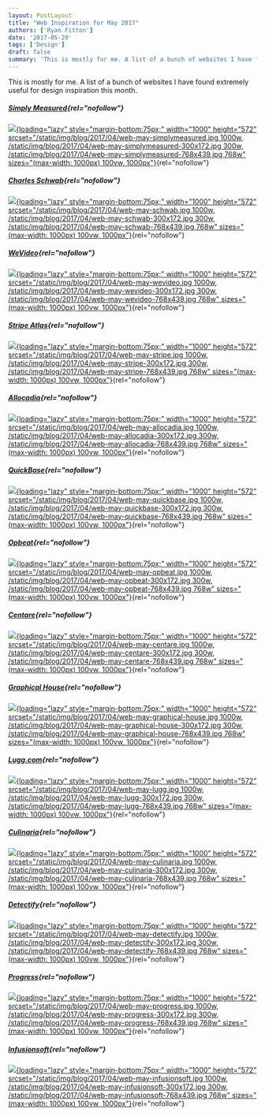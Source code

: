 ```yaml
---
layout: PostLayout
title: "Web Inspiration for May 2017"
authors: ['Ryan Fitton']
date: '2017-05-29'
tags: ['Design']
draft: false
summary: 'This is mostly for me. A list of a bunch of websites I have found extremely useful for design inspiration this month. Simply Measured Charles Schwab WeVideo Stripe Atlas Allocadia QuickBase Opbeat Centare Graphical House Lugg.com Culinaria Detectify Progress Infusionsoft'
---
```


This is mostly for me. A list of a bunch of websites I have found extremely useful for design inspiration this month.

##### [Simply Measured](http://simplymeasured.com){rel="nofollow"}

[![](/static/img/blog/2017/04/web-may-simplymeasured.jpg){loading="lazy" style="margin-bottom:75px;" width="1000" height="572" srcset="/static/img/blog/2017/04/web-may-simplymeasured.jpg 1000w, /static/img/blog/2017/04/web-may-simplymeasured-300x172.jpg 300w, /static/img/blog/2017/04/web-may-simplymeasured-768x439.jpg 768w" sizes="(max-width: 1000px) 100vw, 1000px"}](http://simplymeasured.com){rel="nofollow"}

##### [Charles Schwab](https://www.schwab.com/){rel="nofollow"}

[![](/static/img/blog/2017/04/web-may-schwab.jpg){loading="lazy" style="margin-bottom:75px;" width="1000" height="572" srcset="/static/img/blog/2017/04/web-may-schwab.jpg 1000w, /static/img/blog/2017/04/web-may-schwab-300x172.jpg 300w, /static/img/blog/2017/04/web-may-schwab-768x439.jpg 768w" sizes="(max-width: 1000px) 100vw, 1000px"}](https://www.schwab.com/){rel="nofollow"}

##### [WeVideo](https://www.wevideo.com/){rel="nofollow"}

[![](/static/img/blog/2017/04/web-may-wevideo.jpg){loading="lazy" style="margin-bottom:75px;" width="1000" height="572" srcset="/static/img/blog/2017/04/web-may-wevideo.jpg 1000w, /static/img/blog/2017/04/web-may-wevideo-300x172.jpg 300w, /static/img/blog/2017/04/web-may-wevideo-768x439.jpg 768w" sizes="(max-width: 1000px) 100vw, 1000px"}](https://www.wevideo.com/){rel="nofollow"}

##### [Stripe Atlas](https://stripe.com/atlas){rel="nofollow"}

[![](/static/img/blog/2017/04/web-may-stripe.jpg){loading="lazy" style="margin-bottom:75px;" width="1000" height="572" srcset="/static/img/blog/2017/04/web-may-stripe.jpg 1000w, /static/img/blog/2017/04/web-may-stripe-300x172.jpg 300w, /static/img/blog/2017/04/web-may-stripe-768x439.jpg 768w" sizes="(max-width: 1000px) 100vw, 1000px"}](https://stripe.com/atlas){rel="nofollow"}

##### [Allocadia](https://www.allocadia.com/){rel="nofollow"}

[![](/static/img/blog/2017/04/web-may-allocadia.jpg){loading="lazy" style="margin-bottom:75px;" width="1000" height="572" srcset="/static/img/blog/2017/04/web-may-allocadia.jpg 1000w, /static/img/blog/2017/04/web-may-allocadia-300x172.jpg 300w, /static/img/blog/2017/04/web-may-allocadia-768x439.jpg 768w" sizes="(max-width: 1000px) 100vw, 1000px"}](https://www.allocadia.com/){rel="nofollow"}

##### [QuickBase](http://www.quickbase.com/){rel="nofollow"}

[![](/static/img/blog/2017/04/web-may-quickbase.jpg){loading="lazy" style="margin-bottom:75px;" width="1000" height="572" srcset="/static/img/blog/2017/04/web-may-quickbase.jpg 1000w, /static/img/blog/2017/04/web-may-quickbase-300x172.jpg 300w, /static/img/blog/2017/04/web-may-quickbase-768x439.jpg 768w" sizes="(max-width: 1000px) 100vw, 1000px"}](http://www.quickbase.com/){rel="nofollow"}

##### [Opbeat](https://opbeat.com/){rel="nofollow"}

[![](/static/img/blog/2017/04/web-may-opbeat.jpg){loading="lazy" style="margin-bottom:75px;" width="1000" height="572" srcset="/static/img/blog/2017/04/web-may-opbeat.jpg 1000w, /static/img/blog/2017/04/web-may-opbeat-300x172.jpg 300w, /static/img/blog/2017/04/web-may-opbeat-768x439.jpg 768w" sizes="(max-width: 1000px) 100vw, 1000px"}](https://opbeat.com/){rel="nofollow"}

##### [Centare](http://www.centare.com/){rel="nofollow"}

[![](/static/img/blog/2017/04/web-may-centare.jpg){loading="lazy" style="margin-bottom:75px;" width="1000" height="572" srcset="/static/img/blog/2017/04/web-may-centare.jpg 1000w, /static/img/blog/2017/04/web-may-centare-300x172.jpg 300w, /static/img/blog/2017/04/web-may-centare-768x439.jpg 768w" sizes="(max-width: 1000px) 100vw, 1000px"}](http://www.centare.com/){rel="nofollow"}

##### [Graphical House](http://www.graphicalhouse.co.uk/){rel="nofollow"}

[![](/static/img/blog/2017/04/web-may-graphical-house.jpg){loading="lazy" style="margin-bottom:75px;" width="1000" height="572" srcset="/static/img/blog/2017/04/web-may-graphical-house.jpg 1000w, /static/img/blog/2017/04/web-may-graphical-house-300x172.jpg 300w, /static/img/blog/2017/04/web-may-graphical-house-768x439.jpg 768w" sizes="(max-width: 1000px) 100vw, 1000px"}](http://www.graphicalhouse.co.uk/){rel="nofollow"}

##### [Lugg.com](https://lugg.com/services/){rel="nofollow"}

[![](/static/img/blog/2017/04/web-may-lugg.jpg){loading="lazy" style="margin-bottom:75px;" width="1000" height="572" srcset="/static/img/blog/2017/04/web-may-lugg.jpg 1000w, /static/img/blog/2017/04/web-may-lugg-300x172.jpg 300w, /static/img/blog/2017/04/web-may-lugg-768x439.jpg 768w" sizes="(max-width: 1000px) 100vw, 1000px"}](https://lugg.com/services/){rel="nofollow"}

##### [Culinaria](http://culinariafoodandwine.com/){rel="nofollow"}

[![](/static/img/blog/2017/04/web-may-culinaria.jpg){loading="lazy" style="margin-bottom:75px;" width="1000" height="572" srcset="/static/img/blog/2017/04/web-may-culinaria.jpg 1000w, /static/img/blog/2017/04/web-may-culinaria-300x172.jpg 300w, /static/img/blog/2017/04/web-may-culinaria-768x439.jpg 768w" sizes="(max-width: 1000px) 100vw, 1000px"}](http://culinariafoodandwine.com/){rel="nofollow"}

##### [Detectify](https://detectify.com/){rel="nofollow"}

[![](/static/img/blog/2017/04/web-may-detectify.jpg){loading="lazy" style="margin-bottom:75px;" width="1000" height="572" srcset="/static/img/blog/2017/04/web-may-detectify.jpg 1000w, /static/img/blog/2017/04/web-may-detectify-300x172.jpg 300w, /static/img/blog/2017/04/web-may-detectify-768x439.jpg 768w" sizes="(max-width: 1000px) 100vw, 1000px"}](https://detectify.com/){rel="nofollow"}

##### [Progress](https://www.progress.com/){rel="nofollow"}

[![](/static/img/blog/2017/04/web-may-progress.jpg){loading="lazy" style="margin-bottom:75px;" width="1000" height="572" srcset="/static/img/blog/2017/04/web-may-progress.jpg 1000w, /static/img/blog/2017/04/web-may-progress-300x172.jpg 300w, /static/img/blog/2017/04/web-may-progress-768x439.jpg 768w" sizes="(max-width: 1000px) 100vw, 1000px"}](https://www.progress.com/){rel="nofollow"}

##### [Infusionsoft](https://www.infusionsoft.com/){rel="nofollow"}

[![](/static/img/blog/2017/04/web-may-infusionsoft.jpg){loading="lazy" style="margin-bottom:75px;" width="1000" height="572" srcset="/static/img/blog/2017/04/web-may-infusionsoft.jpg 1000w, /static/img/blog/2017/04/web-may-infusionsoft-300x172.jpg 300w, /static/img/blog/2017/04/web-may-infusionsoft-768x439.jpg 768w" sizes="(max-width: 1000px) 100vw, 1000px"}](https://www.infusionsoft.com/){rel="nofollow"}

